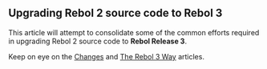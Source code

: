 ==Upgrading Rebol 2 source code to Rebol 3==

This article will attempt to consolidate some of the common efforts required in upgrading Rebol 2 source code to '''Rebol Release 3'''.
{{hilight|Anyone with a practical solution to any problems, please post the discoveries here}}

Keep on eye on the [[Changes_between_R2_and_R3|Changes]] and [[How_to_do_things_the_new_Rebol_3_way|The Rebol 3 Way]] articles.